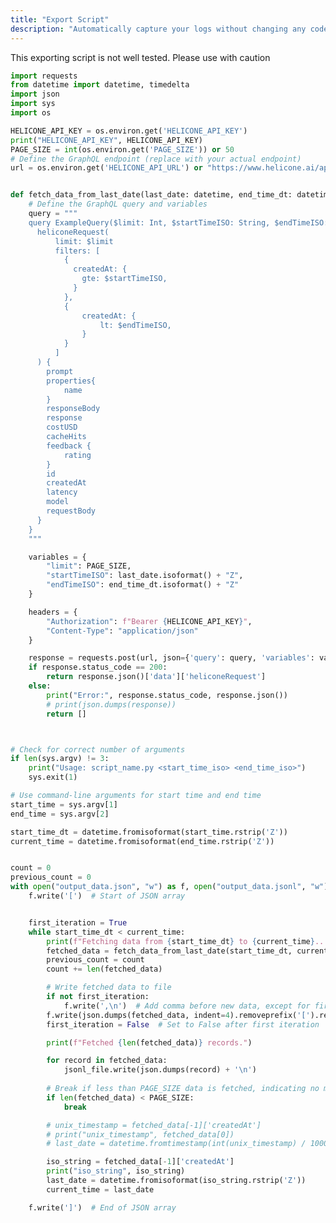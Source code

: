 ```yaml
---
title: "Export Script"
description: "Automatically capture your logs without changing any code."
---
```


<Warning>
This exporting script is not well tested. Please use with caution
</Warning>


```python
import requests
from datetime import datetime, timedelta
import json
import sys
import os

HELICONE_API_KEY = os.environ.get('HELICONE_API_KEY')
print("HELICONE_API_KEY", HELICONE_API_KEY)
PAGE_SIZE = int(os.environ.get('PAGE_SIZE')) or 50
# Define the GraphQL endpoint (replace with your actual endpoint)
url = os.environ.get('HELICONE_API_URL') or "https://www.helicone.ai/api/graphql"


def fetch_data_from_last_date(last_date: datetime, end_time_dt: datetime):
    # Define the GraphQL query and variables
    query = """
    query ExampleQuery($limit: Int, $startTimeISO: String, $endTimeISO: String){
      heliconeRequest(
          limit: $limit
          filters: [
            {
              createdAt: {
                gte: $startTimeISO,
              }
            },
            {
                createdAt: {
                    lt: $endTimeISO,
                }
            }
          ]
      ) {
        prompt
        properties{
            name
        }
        responseBody
        response
        costUSD
        cacheHits
        feedback {
            rating
        }
        id
        createdAt
        latency
        model
        requestBody
      }
    }
    """

    variables = {
        "limit": PAGE_SIZE,
        "startTimeISO": last_date.isoformat() + "Z",
        "endTimeISO": end_time_dt.isoformat() + "Z"
    }

    headers = {
        "Authorization": f"Bearer {HELICONE_API_KEY}",
        "Content-Type": "application/json"
    }

    response = requests.post(url, json={'query': query, 'variables': variables}, headers=headers)
    if response.status_code == 200:
        return response.json()['data']['heliconeRequest']
    else:
        print("Error:", response.status_code, response.json())
        # print(json.dumps(response))
        return []



# Check for correct number of arguments
if len(sys.argv) != 3:
    print("Usage: script_name.py <start_time_iso> <end_time_iso>")
    sys.exit(1)

# Use command-line arguments for start time and end time
start_time = sys.argv[1]
end_time = sys.argv[2]

start_time_dt = datetime.fromisoformat(start_time.rstrip('Z'))
current_time = datetime.fromisoformat(end_time.rstrip('Z'))


count = 0
previous_count = 0
with open("output_data.json", "w") as f, open("output_data.jsonl", "w") as jsonl_file:
    f.write('[')  # Start of JSON array


    first_iteration = True
    while start_time_dt < current_time:
        print(f"Fetching data from {start_time_dt} to {current_time}...")
        fetched_data = fetch_data_from_last_date(start_time_dt, current_time)
        previous_count = count
        count += len(fetched_data)

        # Write fetched data to file
        if not first_iteration:
            f.write(',\n')  # Add comma before new data, except for first iteration
        f.write(json.dumps(fetched_data, indent=4).removeprefix('[').removesuffix(']'))
        first_iteration = False  # Set to False after first iteration

        print(f"Fetched {len(fetched_data)} records.")

        for record in fetched_data:
            jsonl_file.write(json.dumps(record) + '\n')
        
        # Break if less than PAGE_SIZE data is fetched, indicating no more data
        if len(fetched_data) < PAGE_SIZE:
            break

        # unix_timestamp = fetched_data[-1]['createdAt']
        # print("unix_timestamp", fetched_data[0])
        # last_date = datetime.fromtimestamp(int(unix_timestamp) / 1000.0)

        iso_string = fetched_data[-1]['createdAt']
        print("iso_string", iso_string)
        last_date = datetime.fromisoformat(iso_string.rstrip('Z'))
        current_time = last_date

    f.write(']')  # End of JSON array
```
